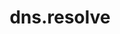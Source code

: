 ---
id: "node_med_018"
questionType: "MULTIPLE_CHOICE"
title: "dns.resolve"
description: "Which type of data does dns.resolve() return?"
difficulty: "MEDIUM"
category: "Node.js"
options:
  - "IP address"
  - "Domain name"
  - "Array of records"
  - "Port number"
correctAnswer: 2
---